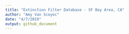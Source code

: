 ```yaml
---
title: "Extinction Filter Database - SF Bay Area, CA"
author: "Amy Van Scoyoc"
date: "4/7/2019"
output: github_document
---
```


